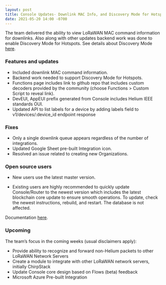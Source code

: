 ```yaml
---
layout: post
title: Console Updates- Downlink MAC Info, and Discovery Mode for Hotspots
date: 2021-05-20 14:00 -0700
---
```


The team delivered the ability to view LoRaWAN MAC command information for downlinks. Also along
with other updates backend work was done to enable Discovery Mode for Hotspots. See details about
Discovery Mode
[here](https://engineering.helium.comhttps://docs.helium.com/blog/2021/05/18/app-version-320.html).

<!--truncate-->

### Features and updates

- Included downlink MAC command information.
- Backend work needed to support Discovery Mode for Hotspots.
- Functions page includes link to github repo that includes custom decoders provided by the
  community (choose Functions > Custom Script to reveal link).
- DevEUI, AppEUI prefix generated from Console includes Helium IEEE standards OUI.
- Updated API to list labels for a device by adding labels field to v1/devices/:device_id endpoint
  response

### Fixes

- Only a single downlink queue appears regardless of the number of integrations.
- Updated Google Sheet pre-built Integration icon.
- Resolved an issue related to creating new Organizations.

### Open source users

- New users use the latest master version.

- Existing users are highly recommended to quickly update Console/Router to the newest version which
  includes the latest blockchain core update to ensure smooth operations. To update, check the
  newest instructions, rebuild, and restart. The database is not affected.

Documentation [here](https://docs.helium.com/use-the-network/run-console/#console-setup).

### Upcoming

The team’s focus in the coming weeks (usual disclaimers apply):

- Provide ability to recognize and forward non-Helium packets to other LoRaWAN Network Servers
- Create a module to integrate with other LoRaWAN network servers, initially ChirpStack
- Update Console core design based on Flows (beta) feedback
- Microsoft Azure Pre-built Integration
